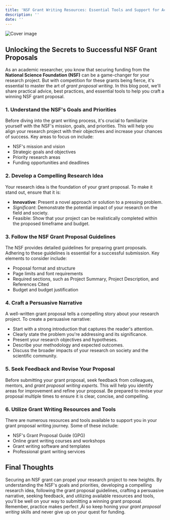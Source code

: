 ```yaml
---
title: 'NSF Grant Writing Resources: Essential Tools and Support for Academic Researchers'
description: ''
date: ''
---
```

![Cover image](//904133d31006c5cfee432029d4ab4b31.cdn.bubble.io/f1683611985407x266336946438140400/stefan-stefancik--g7axSVst6Y-unsplash.jpg)

## Unlocking the Secrets to Successful NSF Grant Proposals

 As an academic researcher, you know that securing funding from the **National Science Foundation (NSF)** can be a game-changer for your research project. But with competition for these grants being fierce, it's essential to master the art of *grant proposal writing*. In this blog post, we'll share practical advice, best practices, and essential tools to help you craft a winning NSF grant proposal.

### 1. Understand the NSF's Goals and Priorities

 Before diving into the grant writing process, it's crucial to familiarize yourself with the NSF's mission, goals, and priorities. This will help you align your research project with their objectives and increase your chances of success. Key areas to focus on include:

- NSF's mission and vision
 - Strategic goals and objectives
 - Priority research areas
 - Funding opportunities and deadlines

### 2. Develop a Compelling Research Idea

 Your research idea is the foundation of your grant proposal. To make it stand out, ensure that it is:

- **Innovative**: Present a novel approach or solution to a pressing problem.
 - *Significant*: Demonstrate the potential impact of your research on the field and society.
 - Feasible: Show that your project can be realistically completed within the proposed timeframe and budget.

### 3. Follow the NSF Grant Proposal Guidelines

 The NSF provides detailed guidelines for preparing grant proposals. Adhering to these guidelines is essential for a successful submission. Key elements to consider include:

- Proposal format and structure
 - Page limits and font requirements
 - Required sections, such as Project Summary, Project Description, and References Cited
 - Budget and budget justification

### 4. Craft a Persuasive Narrative

 A well-written grant proposal tells a compelling story about your research project. To create a persuasive narrative:

- Start with a strong introduction that captures the reader's attention.
 - Clearly state the problem you're addressing and its significance.
 - Present your research objectives and hypotheses.
 - Describe your methodology and expected outcomes.
 - Discuss the broader impacts of your research on society and the scientific community.

### 5. Seek Feedback and Revise Your Proposal

 Before submitting your grant proposal, seek feedback from colleagues, mentors, and *grant proposal writing experts*. This will help you identify areas for improvement and refine your proposal. Be prepared to revise your proposal multiple times to ensure it is clear, concise, and compelling.

### 6. Utilize Grant Writing Resources and Tools

 There are numerous resources and tools available to support you in your grant proposal writing journey. Some of these include:

- NSF's Grant Proposal Guide (GPG)
 - Online grant writing courses and workshops
 - Grant writing software and templates
 - Professional grant writing services

## Final Thoughts

 Securing an NSF grant can propel your research project to new heights. By understanding the NSF's goals and priorities, developing a compelling research idea, following the grant proposal guidelines, crafting a persuasive narrative, seeking feedback, and utilizing available resources and tools, you'll be well on your way to submitting a winning grant proposal. Remember, practice makes perfect ‚Äì so keep honing your *grant proposal writing* skills and never give up on your quest for funding.
